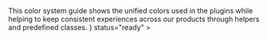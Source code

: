 

<Unstyled>
	<Page.Tabs
		title="Colors"
		subtitle={
			<>
				This color system guide shows the unified colors used in the plugins
				while helping to keep consistent experiences across our products
				through helpers and predefined classes.
			</>
		}
		status="ready"
	>
		<div id="primary" label="Primary">
			<Primary />
		</div>
		<div id="secondary" label="Secondary">
			<Secondary />
		</div>
		<div id="extended" label="Extended">
			<Extended />
		</div>
		<div id="alpha" label="Alpha">
			<Extended />
		</div>
		<div id="shadow" label="Shadow">
			<Extended />
		</div>
	</Page.Tabs>
</Unstyled>
